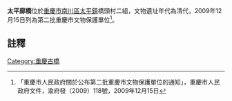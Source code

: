 {{msg:重慶市文物保護單位
|名稱 = 太平廊橋
|編號 = 59
|圖片 = 
|級別 = 6
|分類 = 
|時代 = 清代
|地點 = [[南川區|南川區]][[太平鎮|太平鎮]]橋頭村二組
|坐標 = 
|登錄 = 2009年12月15日
}}
'''太平廊橋'''位於[[重慶市|重慶市]][[南川區|南川區]][[太平鎮|太平鎮]]橋頭村二組，文物遺址年代為清代，2009年12月15日列為第二批重慶市文物保護單位<ref>「重慶市人民政府關於公布第二批重慶市文物保護單位的通知」，重慶市人民政府文件，渝府發（2009）118號，2009年12月15日</ref>。
== 註釋 ==
{{reflist}}
{{文物保護單位小作品}}

[[Category:重慶古橋|Category:重慶古橋]]
